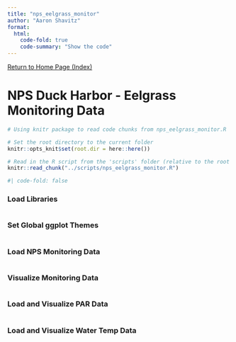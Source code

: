 ```yaml
---
title: "nps_eelgrass_monitor"
author: "Aaron Shavitz"
format: 
  html:
    code-fold: true
    code-summary: "Show the code"
---
```

[Return to Home Page (Index)](https://ashavitz.github.io/wellfleet_project/)

# NPS Duck Harbor - Eelgrass Monitoring Data

```r
# Using knitr package to read code chunks from nps_eelgrass_monitor.R

# Set the root directory to the current folder
knitr::opts_knit$set(root.dir = here::here())

# Read in the R script from the 'scripts' folder (relative to the root project directory)
knitr::read_chunk("../scripts/nps_eelgrass_monitor.R")
```

```r
#| code-fold: false
```

### Load Libraries
```r
```

### Set Global ggplot Themes
```r
```

### Load NPS Monitoring Data
```r
```

### Visualize Monitoring Data
```r
```

### Load and Visualize PAR Data
```r
```

### Load and Visualize Water Temp Data
```r
```
